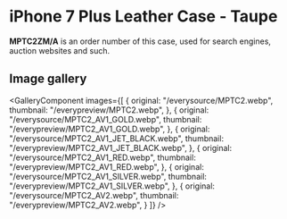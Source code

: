 
# iPhone 7 Plus Leather Case - Taupe

<Callout type='info' emoji='👉🏻'>**MPTC2ZM/A** is an order number of this case, used for search engines, auction websites and such.</Callout>

## Image gallery

<GalleryComponent
    images={[
      {
        original: "/everysource/MPTC2.webp",
        thumbnail: "/everypreview/MPTC2.webp",
      },
      {
        original: "/everysource/MPTC2_AV1_GOLD.webp",
        thumbnail: "/everypreview/MPTC2_AV1_GOLD.webp",
      },
      {
        original: "/everysource/MPTC2_AV1_JET_BLACK.webp",
        thumbnail: "/everypreview/MPTC2_AV1_JET_BLACK.webp",
      },
      {
        original: "/everysource/MPTC2_AV1_RED.webp",
        thumbnail: "/everypreview/MPTC2_AV1_RED.webp",
      },
      {
        original: "/everysource/MPTC2_AV1_SILVER.webp",
        thumbnail: "/everypreview/MPTC2_AV1_SILVER.webp",
      },
      {
        original: "/everysource/MPTC2_AV2.webp",
        thumbnail: "/everypreview/MPTC2_AV2.webp",
      }
    ]}
  />
